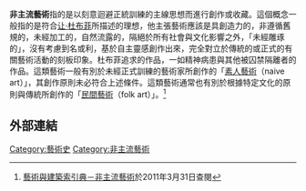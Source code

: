 '''非主流藝術'''指的是以刻意迴避正統訓練的主線思想而進行創作或收藏。這個概念一般指的是符合[[让·杜布菲|让·杜布菲]]所描述的理想，他主張藝術應該是具創造力的，非遵循舊規的，未經加工的，自然流露的，隔絕於所有社會與文化影響之外，「未經雕琢的」，沒有考慮到名或利，基於自主靈感創作出來，完全對立於傳統的或正式的有關藝術活動的刻板印象。杜布菲追求的作品，一如精神病患與其他被囚禁隔離者的作品。這類藝術一般有別於未經正式訓練的藝術家所創作的「[[素人藝術|素人藝術]]（naive art）」，其創作原則未必符合上述條件。這類藝術通常也有別於根據特定文化的原則與傳統所創作的「[[民間藝術|民間藝術]]（folk art）」。<ref>[http://db1x.sinica.edu.tw/caat/caat_rptcaatc.php?_op=?SUBJECT_ID:300056472 藝術與建築索引典－非主流藝術]{{dead link|date=2018年5月 |bot=InternetArchiveBot |fix-attempted=yes }}於2011年3月31日查閱</ref>

== 外部連結 ==
{{reflist}}

{{西方藝術運動}}

[[Category:藝術史|Category:藝術史]]
[[Category:非主流藝術|Category:非主流藝術]]